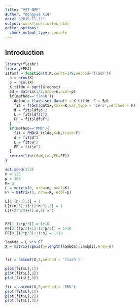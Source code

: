 ```yaml
---
title: "VST NMF"
author: "Dongyue Xie"
date: "2019-11-12"
output: workflowr::wflow_html
editor_options:
  chunk_output_type: console
---
```


## Introduction

```r
library(flashr)
library(PMA)
astnmf = function(X,K,const=3/8,method='flash'){
  n = nrow(X)
  p = ncol(X)
  X_tilde = sqrt(X+const)
  Sd = matrix(1/2,nrow=n,ncol=p)
  if(method=='flash'){
    datax = flash_set_data(Y = X_tilde, S = Sd)
    fit = flash(datax,Kmax=K,var_type = 'zero',verbose = F)
    d = fit$ldf$d^2
    L = fit$ldf$l^2
    FF = fit$ldf$f^2
  }
  if(method=='PMD'){
    fit = PMD(X_tilde,K=K,trace=F)
    d = fit$d^2
    L = fit$u^2
    FF = fit$v^2
  }
  return(list(d=d,L=L,FF=FF))
}
```

```r
set.seed(123)
n = 120
p = 300
K= 3
L = matrix(0, nrow=n, ncol=K)
FF = matrix(0, nrow=K, ncol=p)

L[1:(n/3),1] = 1
L[((n/3)+1):(2*n/3),2] = 1
L[((2*n/3)+1):n,3] = 1


FF[1,1:(p/3)] = 1+10
FF[2,((p/3)+1):(2*p/3)] = 1+10
FF[3,((2*p/3)+1):p] = 1+10

lambda = L %*% FF
X = matrix(rpois(n=length(lambda),lambda),nrow=n)


fit = astnmf(X,3,method = 'flash')

plot(fit$L[,1])
plot(fit$L[,2])
plot(fit$L[,3])

fit = astnmf(X,3,method = 'PMD')
plot(fit$L[,1])
plot(fit$L[,2])
plot(fit$L[,3])
```

